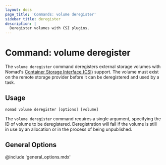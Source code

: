 ```yaml
---
layout: docs
page_title: 'Commands: volume deregister'
sidebar_title: deregister
description: |
  Deregister volumes with CSI plugins.
---
```


# Command: volume deregister

The `volume deregister` command deregisters external storage volumes with
Nomad's [Container Storage Interface (CSI)][csi] support. The volume
must exist on the remote storage provider before it can be deregistered
and used by a task.

## Usage

```plaintext
nomad volume deregister [options] [volume]
```

The `volume deregister` command requires a single argument, specifying
the ID of volume to be deregistered. Deregistration will fail if the
volume is still in use by an allocation or in the process of being
unpublished.

## General Options

@include 'general_options.mdx'

[csi]: https://github.com/container-storage-interface/spec
